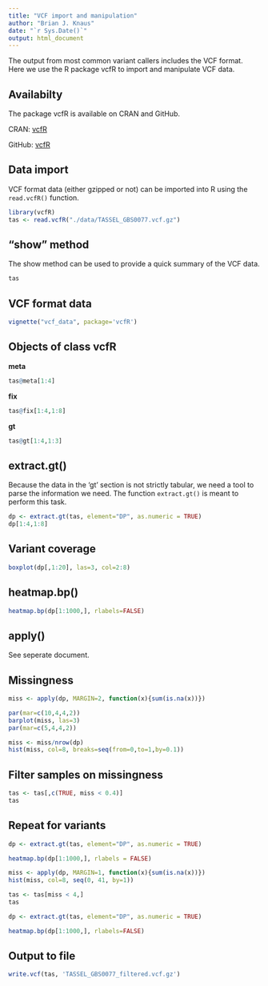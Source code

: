 ```yaml
---
title: "VCF import and manipulation"
author: "Brian J. Knaus"
date: "`r Sys.Date()`"
output: html_document
---
```



The output from most common variant callers includes the VCF format.
Here we use the R package vcfR to import and manipulate VCF data.


## Availabilty

The package vcfR is available on CRAN and GitHub.

CRAN: [vcfR](http://cran.r-project.org/package=vcfR)

GitHub: [vcfR](https://github.com/knausb/vcfR)


## Data import

VCF format data (either gzipped or not) can be imported into R using the `read.vcfR()` function.


```r
library(vcfR)
tas <- read.vcfR("./data/TASSEL_GBS0077.vcf.gz")
```


## "show" method

The show method can be used to provide a quick summary of the VCF data.

```r
tas
```


## VCF format data

```r
vignette("vcf_data", package='vcfR')
```



## Objects of class vcfR


**meta**


```r
tas@meta[1:4]
```


**fix**


```r
tas@fix[1:4,1:8]
```


**gt**


```r
tas@gt[1:4,1:3]
```


## extract.gt()


Because the data in the 'gt' section is not strictly tabular, we need a tool to parse the information we need.
The function `extract.gt()` is meant to perform this task.


```r
dp <- extract.gt(tas, element="DP", as.numeric = TRUE)
dp[1:4,1:8]
```


## Variant coverage


```r
boxplot(dp[,1:20], las=3, col=2:8)
```



## heatmap.bp()


```r
heatmap.bp(dp[1:1000,], rlabels=FALSE)
```


## apply()


See seperate document.


## Missingness


```r
miss <- apply(dp, MARGIN=2, function(x){sum(is.na(x))})

par(mar=c(10,4,4,2))
barplot(miss, las=3)
par(mar=c(5,4,4,2))
```



```r
miss <- miss/nrow(dp)
hist(miss, col=8, breaks=seq(from=0,to=1,by=0.1))
```



## Filter samples on missingness



```r
tas <- tas[,c(TRUE, miss < 0.4)]
tas
```



## Repeat for variants


```r
dp <- extract.gt(tas, element="DP", as.numeric = TRUE)
```


```r
heatmap.bp(dp[1:1000,], rlabels = FALSE)
```


```r
miss <- apply(dp, MARGIN=1, function(x){sum(is.na(x))})
hist(miss, col=8, seq(0, 41, by=1))
```


```r
tas <- tas[miss < 4,]
tas
```


```r
dp <- extract.gt(tas, element="DP", as.numeric = TRUE)
```


```r
heatmap.bp(dp[1:1000,], rlabels=FALSE)
```






## Output to file


```r
write.vcf(tas, 'TASSEL_GBS0077_filtered.vcf.gz')
```